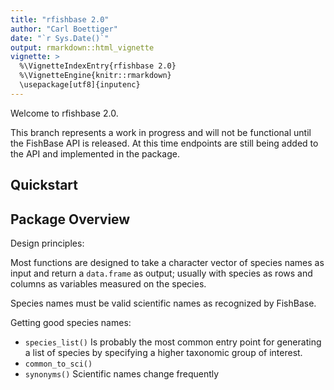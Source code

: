 ```yaml
---
title: "rfishbase 2.0"
author: "Carl Boettiger"
date: "`r Sys.Date()`"
output: rmarkdown::html_vignette
vignette: >
  %\VignetteIndexEntry{rfishbase 2.0}
  %\VignetteEngine{knitr::rmarkdown}
  \usepackage[utf8]{inputenc}
---
```


Welcome to rfishbase 2.0.  

This branch represents a work in progress and will not be functional until the FishBase API is released.
At this time endpoints are still being added to the API and implemented in the package.

## Quickstart 



## Package Overview

Design principles:

Most functions are designed to take a character vector of species names as input and return a `data.frame`
as output; usually with species as rows and columns as variables measured on the species.


Species names must be valid scientific names as recognized by FishBase.

Getting good species names:

- `species_list()` Is probably the most common entry point for generating a list of species by specifying a higher taxonomic group of interest.  
- `common_to_sci()`
- `synonyms()` Scientific names change frequently


